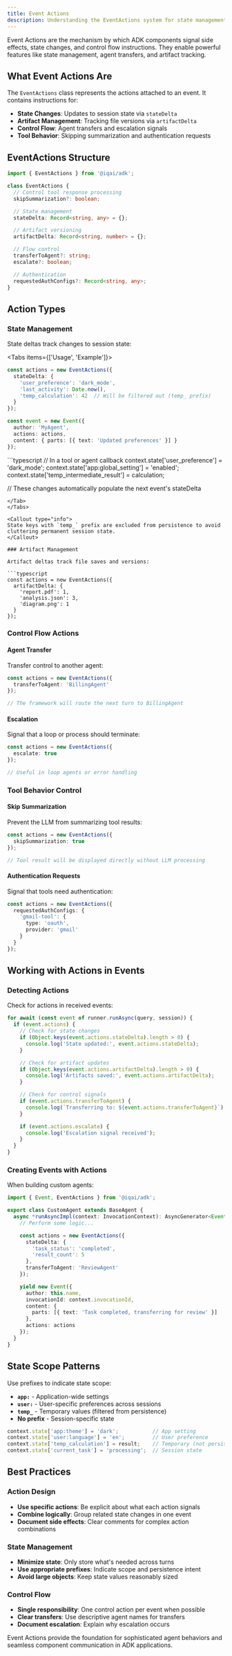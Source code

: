 ```yaml
---
title: Event Actions
description: Understanding the EventActions system for state management and control flow
---
```



Event Actions are the mechanism by which ADK components signal side effects, state changes, and control flow instructions. They enable powerful features like state management, agent transfers, and artifact tracking.

## What Event Actions Are

The `EventActions` class represents the actions attached to an event. It contains instructions for:

- **State Changes**: Updates to session state via `stateDelta`
- **Artifact Management**: Tracking file versions via `artifactDelta`
- **Control Flow**: Agent transfers and escalation signals
- **Tool Behavior**: Skipping summarization and authentication requests

## EventActions Structure

```typescript
import { EventActions } from '@iqai/adk';

class EventActions {
  // Control tool response processing
  skipSummarization?: boolean;

  // State management
  stateDelta: Record<string, any> = {};

  // Artifact versioning
  artifactDelta: Record<string, number> = {};

  // Flow control
  transferToAgent?: string;
  escalate?: boolean;

  // Authentication
  requestedAuthConfigs?: Record<string, any>;
}
```

## Action Types

### State Management

State deltas track changes to session state:

<Tabs items={['Usage', 'Example']}>
<Tab value="Usage">
```typescript
const actions = new EventActions({
  stateDelta: {
    'user_preference': 'dark_mode',
    'last_activity': Date.now(),
    'temp_calculation': 42  // Will be filtered out (temp_ prefix)
  }
});

const event = new Event({
  author: 'MyAgent',
  actions: actions,
  content: { parts: [{ text: 'Updated preferences' }] }
});
```
</Tab>

<Tab value="Example">
```typescript
// In a tool or agent callback
context.state['user_preference'] = 'dark_mode';
context.state['app:global_setting'] = 'enabled';
context.state['temp_intermediate_result'] = calculation;

// These changes automatically populate the next event's stateDelta
```
</Tab>
</Tabs>

<Callout type="info">
State keys with `temp_` prefix are excluded from persistence to avoid cluttering permanent session state.
</Callout>

### Artifact Management

Artifact deltas track file saves and versions:

```typescript
const actions = new EventActions({
  artifactDelta: {
    'report.pdf': 1,
    'analysis.json': 3,
    'diagram.png': 1
  }
});
```

### Control Flow Actions

#### Agent Transfer

Transfer control to another agent:

```typescript
const actions = new EventActions({
  transferToAgent: 'BillingAgent'
});

// The framework will route the next turn to BillingAgent
```

#### Escalation

Signal that a loop or process should terminate:

```typescript
const actions = new EventActions({
  escalate: true
});

// Useful in loop agents or error handling
```

### Tool Behavior Control

#### Skip Summarization

Prevent the LLM from summarizing tool results:

```typescript
const actions = new EventActions({
  skipSummarization: true
});

// Tool result will be displayed directly without LLM processing
```

#### Authentication Requests

Signal that tools need authentication:

```typescript
const actions = new EventActions({
  requestedAuthConfigs: {
    'gmail-tool': {
      type: 'oauth',
      provider: 'gmail'
    }
  }
});
```

## Working with Actions in Events

### Detecting Actions

Check for actions in received events:

```typescript
for await (const event of runner.runAsync(query, session)) {
  if (event.actions) {
    // Check for state changes
    if (Object.keys(event.actions.stateDelta).length > 0) {
      console.log('State updated:', event.actions.stateDelta);
    }

    // Check for artifact updates
    if (Object.keys(event.actions.artifactDelta).length > 0) {
      console.log('Artifacts saved:', event.actions.artifactDelta);
    }

    // Check for control signals
    if (event.actions.transferToAgent) {
      console.log(`Transferring to: ${event.actions.transferToAgent}`);
    }

    if (event.actions.escalate) {
      console.log('Escalation signal received');
    }
  }
}
```

### Creating Events with Actions

When building custom agents:

```typescript
import { Event, EventActions } from '@iqai/adk';

export class CustomAgent extends BaseAgent {
  async *runAsyncImpl(context: InvocationContext): AsyncGenerator<Event> {
    // Perform some logic...

    const actions = new EventActions({
      stateDelta: {
        'task_status': 'completed',
        'result_count': 5
      },
      transferToAgent: 'ReviewAgent'
    });

    yield new Event({
      author: this.name,
      invocationId: context.invocationId,
      content: {
        parts: [{ text: 'Task completed, transferring for review' }]
      },
      actions: actions
    });
  }
}
```

## State Scope Patterns

Use prefixes to indicate state scope:

- **`app:`** - Application-wide settings
- **`user:`** - User-specific preferences across sessions
- **`temp_`** - Temporary values (filtered from persistence)
- **No prefix** - Session-specific state

```typescript
context.state['app:theme'] = 'dark';           // App setting
context.state['user:language'] = 'en';         // User preference
context.state['temp_calculation'] = result;    // Temporary (not persisted)
context.state['current_task'] = 'processing';  // Session state
```

## Best Practices

### Action Design

- **Use specific actions**: Be explicit about what each action signals
- **Combine logically**: Group related state changes in one event
- **Document side effects**: Clear comments for complex action combinations

### State Management

- **Minimize state**: Only store what's needed across turns
- **Use appropriate prefixes**: Indicate scope and persistence intent
- **Avoid large objects**: Keep state values reasonably sized

### Control Flow

- **Single responsibility**: One control action per event when possible
- **Clear transfers**: Use descriptive agent names for transfers
- **Document escalation**: Explain why escalation occurs

Event Actions provide the foundation for sophisticated agent behaviors and seamless component communication in ADK applications.